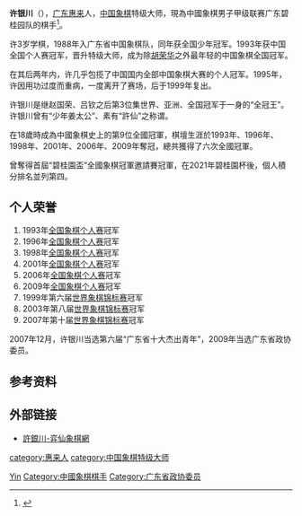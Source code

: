 '''许银川'''（{{bd|1975年|8月5日|catIdx=X许}}），[[广东|广东]][[惠来|惠来]]人，[[中国象棋|中国象棋]]特级大师，現為中國象棋男子甲级联赛广东碧桂园队的棋手<ref>{{Cite web |url=http://www.xiangqiqipu.com/Category/View-14344.html |title=2018年全国象棋男子甲级联赛（象甲联赛）参赛队及棋手名单 |access-date=2018-10-26 |archive-url=https://web.archive.org/web/20181026182831/http://www.xiangqiqipu.com/Category/View-14344.html |archive-date=2018-10-26 |dead-url=yes }}</ref>。

许3岁学棋，1988年入广东省中国象棋队，同年获全国少年冠军。1993年获中国全国个人赛冠军，晋升特级大师，成为除[[胡荣华|胡荣华]]之外最年轻的中国象棋全国冠军。

在其后两年内，许几乎包揽了中国国内全部中国象棋大赛的个人冠军。1995年，许因用功过度而重病，一度离开了赛场，后于1999年复出。

许银川是继赵国荣、吕钦之后第3位集世界、亚洲、全国冠军于一身的“全冠王”。许银川曾有“少年姜太公”、素有“許仙”之称谓。

在18歲時成為中國象棋史上的第9位全國冠軍，棋壇生涯於1993年、1996年、1998年、2001年、2006年、2009年奪冠，總共獲得了六次全國冠軍。

曾奪得首屆“碧桂園盃”全國象棋冠軍邀請賽冠軍，在2021年碧桂園杯後，個人積分排名並列第四。

== 个人荣誉 ==
# 1993年[[全国象棋个人赛|全国象棋个人赛]]冠军
# 1996年[[全国象棋个人赛|全国象棋个人赛]]冠军
# 1998年[[全国象棋个人赛|全国象棋个人赛]]冠军
# 2001年[[全国象棋个人赛|全国象棋个人赛]]冠军
# 2006年[[全国象棋个人赛|全国象棋个人赛]]冠军
# 2009年[[全国象棋个人赛|全国象棋个人赛]]冠军
# 1999年第六届[[世界象棋锦标赛|世界象棋锦标赛]]冠军
# 2003年第八届[[世界象棋锦标赛|世界象棋锦标赛]]冠军
# 2007年第十届[[世界象棋锦标赛|世界象棋锦标赛]]冠军
2007年12月，许银川当选第六届“广东省十大杰出青年”，2009年当选广东省政协委员。

== 参考资料 ==
{{reflist}}

== 外部链接 ==
* [https://web.archive.org/web/20110519094138/http://www.yisand.com/tag/%E8%AE%B8%E9%93%B6%E5%B7%9D 許銀川-弈仙象棋網]

{{China-artist-stub}}

{{Authority control}}
{{DEFAULTSORT:Xu许}}
[[Category:许姓|Yin]]
[[category:惠来人|category:惠来人]]
[[Category:中國象棋棋手|Category:中國象棋棋手]]
[[category:中国象棋特级大师|category:中国象棋特级大师]]
[[Category:广东省政协委员|Category:广东省政协委员]]